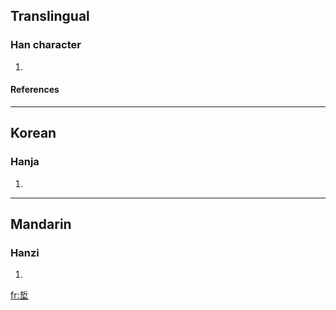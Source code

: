 ==Translingual==
===Han character===
{{Han char|rn=32|rad=土|as=07|sn=10|four=|canj=手中土 (QLG)}}
# {{defn|Han|sort=土07}}
====References====
{{Han ref|kx=0230.080|dkj=05129|hdz=10443.040|uh=57D1|ud=22481}}
----
==Korean==
===Hanja===
{{ko-hanja|hangeul=철|rv=cheol|mr=ch'ŏl}}
# {{defn|Korean}}
----
==Mandarin==
===Hanzi===
{{cmn-hanzi|pin=[[zhé]] (zhe2)|wg=che<sup>2</sup>}}
# {{defn|Mandarin}}

[[fr:埑]]
